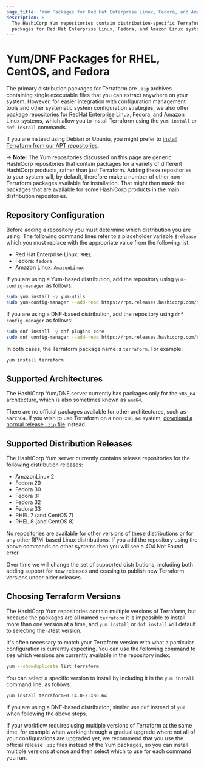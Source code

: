 ```yaml
---
page_title: 'Yum Packages for Red Hat Enterprise Linux, Fedora, and Amazon Linux'
description: >-
  The HashiCorp Yum repositories contain distribution-specific Terraform
  packages for Red Hat Enterprise Linux, Fedora, and Amazon Linux systems.
---
```


# Yum/DNF Packages for RHEL, CentOS, and Fedora

The primary distribution packages for Terraform are `.zip` archives containing
single executable files that you can extract anywhere on your system. However,
for easier integration with configuration management tools and other systematic
system configuration strategies, we also offer package repositories for
RedHat Enterprise Linux, Fedora, and Amazon Linux systems, which allow you to
install Terraform using the `yum install` or `dnf install` commands.

If you are instead using Debian or Ubuntu, you
might prefer to [install Terraform from our APT repositories](apt).

-> **Note:** The Yum repositories discussed on this page are generic HashiCorp
repositories that contain packages for a variety of different HashiCorp
products, rather than just Terraform. Adding these repositories to your
system will, by default, therefore make a number of other non-Terraform
packages available for installation. That might then mask the packages that are
available for some HashiCorp products in the main distribution repositories.

## Repository Configuration

Before adding a repository you must determine which distribution you are using.
The following command lines refer to a placeholder variable `$release` which
you must replace with the appropriate value from the following list:

- Red Hat Enterprise Linux: `RHEL`
- Fedora: `fedora`
- Amazon Linux: `AmazonLinux`

If you are using a Yum-based distribution, add the repository using
`yum-config-manager` as follows:

```bash
sudo yum install -y yum-utils
sudo yum-config-manager --add-repo https://rpm.releases.hashicorp.com/$release/hashicorp.repo
```

If you are using a DNF-based distribution, add the repository using
`dnf config-manager` as follows:

```bash
sudo dnf install -y dnf-plugins-core
sudo dnf config-manager --add-repo https://rpm.releases.hashicorp.com/$release/hashicorp.repo
```

In both cases, the Terraform package name is `terraform`. For example:

```bash
yum install terraform
```

## Supported Architectures

The HashiCorp Yum/DNF server currently has packages only for the `x86_64`
architecture, which is also sometimes known as `amd64`.

There are no official packages available for other architectures, such as
`aarch64`. If you wish to use Terraform on a non-`x86_64` system,
[download a normal release `.zip` file](/downloads) instead.

## Supported Distribution Releases

The HashiCorp Yum server currently contains release repositories for the
following distribution releases:

- AmazonLinux 2
- Fedora 29
- Fedora 30
- Fedora 31
- Fedora 32
- Fedora 33
- RHEL 7 (and CentOS 7)
- RHEL 8 (and CentOS 8)

No repositories are available for other versions of these distributions or for
any other RPM-based Linux distributions. If you add the repository using
the above commands on other systems then you will see a 404 Not Found error.

Over time we will change the set of supported distributions, including both
adding support for new releases and ceasing to publish new Terraform versions
under older releases.

## Choosing Terraform Versions

The HashiCorp Yum repositories contain multiple versions of Terraform, but
because the packages are all named `terraform` it is impossible to install
more than one version at a time, and `yum install` or `dnf install` will
default to selecting the latest version.

It's often necessary to match your Terraform version with what a particular
configuration is currently expecting. You can use the following command to
see which versions are currently available in the repository index:

```bash
yum --showduplicate list terraform
```

You can select a specific version to install by including it in the
`yum install` command line, as follows:

```bash
yum install terraform-0.14.0-2.x86_64
```

If you are using a DNF-based distribution, similar use `dnf` instead of `yum`
when following the above steps.

If your workflow requires using multiple versions of Terraform at the same
time, for example when working through a gradual upgrade where not all
of your configurations are upgraded yet, we recommend that you use the
official release `.zip` files instead of the Yum packages, so you can install
multiple versions at once and then select which to use for each command you
run.
